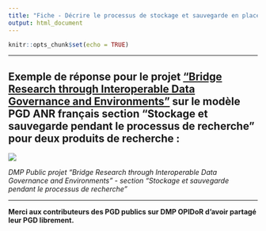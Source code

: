 ```yaml
---
title: "Fiche - Décrire le processus de stockage et sauvegarde en place durant le projet"
output: html_document
---
```


```r
knitr::opts_chunk$set(echo = TRUE)
```

------------------------------------------------------------------------

## **Exemple de réponse pour le projet** [**"Bridge Research through Interoperable Data Governance and Environments"**](https://dmp.opidor.fr/plans/5954/export.pdf) **sur le modèle PGD ANR français section "Stockage et sauvegarde pendant le processus de recherche" pour deux produits de recherche :**

![](images/exemple%20pgd%20stockage%20-01.png)

*DMP Public projet "Bridge Research through Interoperable Data Governance and Environments" - section "Stockage et sauvegarde pendant le processus de recherche"*

------------------------------------------------------------------------

**Merci aux contributeurs des PGD publics sur DMP OPIDoR d'avoir partagé leur PGD librement.**
